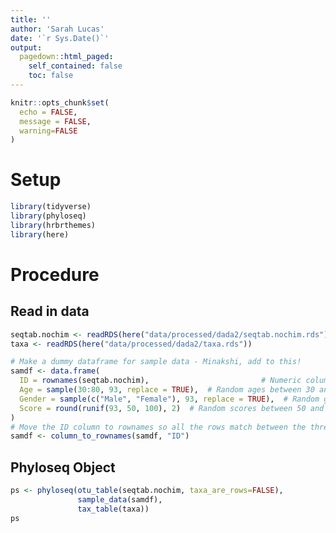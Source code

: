 ```yaml
---
title: ''
author: 'Sarah Lucas'
date: '`r Sys.Date()`'
output:
  pagedown::html_paged:
    self_contained: false
    toc: false
---
```


```r
knitr::opts_chunk$set(
  echo = FALSE,
  message = FALSE,
  warning=FALSE
)
```

# Setup

```r
library(tidyverse)
library(phyloseq)
library(hrbrthemes)
library(here)
```


# Procedure

## Read in data
```r
seqtab.nochim <- readRDS(here("data/processed/dada2/seqtab.nochim.rds"))
taxa <- readRDS(here("data/processed/dada2/taxa.rds"))

# Make a dummy dataframe for sample data - Minakshi, add to this!
samdf <- data.frame(
  ID = rownames(seqtab.nochim),                         # Numeric column for ID
  Age = sample(30:80, 93, replace = TRUE),  # Random ages between 30 and 80
  Gender = sample(c("Male", "Female"), 93, replace = TRUE),  # Random gender
  Score = round(runif(93, 50, 100), 2)  # Random scores between 50 and 100
)
# Move the ID column to rownames so all the rows match between the three datasets
samdf <- column_to_rownames(samdf, "ID")
```

## Phyloseq Object
```r
ps <- phyloseq(otu_table(seqtab.nochim, taxa_are_rows=FALSE), 
               sample_data(samdf), 
               tax_table(taxa))
ps
```

